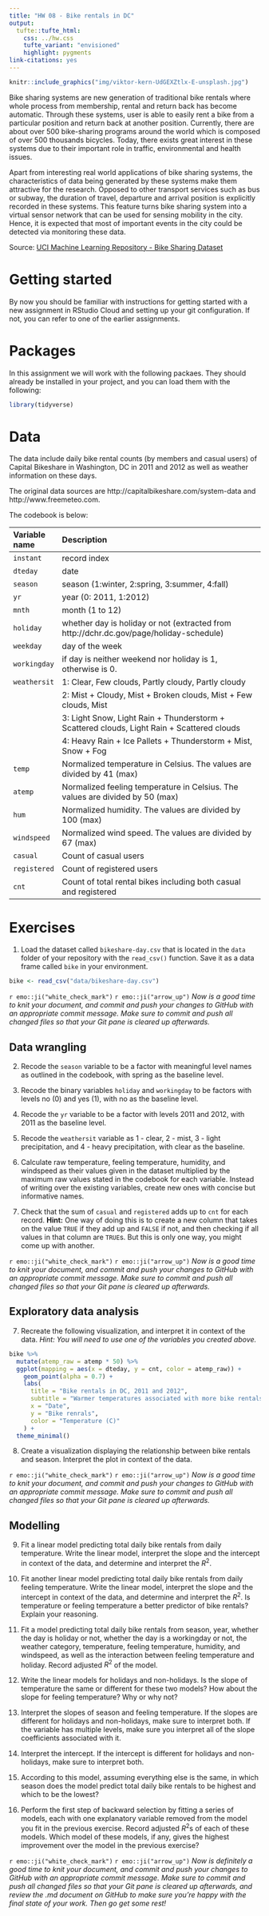```yaml
---
title: "HW 08 - Bike rentals in DC"
output: 
  tufte::tufte_html:
    css: ../hw.css
    tufte_variant: "envisioned"
    highlight: pygments
link-citations: yes
---
```


```r
knitr::include_graphics("img/viktor-kern-UdGEXZtlx-E-unsplash.jpg")
```

Bike sharing systems are new generation of traditional bike rentals where whole process from membership, rental and return back has become automatic. Through these systems, user is able to easily rent a bike from a particular position and return back at another position. Currently, there are about over 500 bike-sharing programs around the world which is composed of over 500 thousands bicycles. Today, there exists great interest in these systems due to their important role in traffic, environmental and health issues. 

Apart from interesting real world applications of bike sharing systems, the characteristics of data being generated by these systems make them attractive for the research. Opposed to other transport services such as bus or subway, the duration of travel, departure and arrival position is explicitly recorded in these systems. This feature turns bike sharing system into a virtual sensor network that can be used for sensing mobility in the city. Hence, it is expected that most of important events in the city could be detected via monitoring these data.

Source: [UCI Machine Learning Repository - Bike Sharing Dataset](http://archive.ics.uci.edu/ml/datasets/Bike+Sharing+Dataset)

# Getting started

By now you should be familiar with instructions for getting started with a 
new assignment in RStudio Cloud and setting up your git configuration. If not, 
you can refer to one of the earlier assignments.

# Packages

In this assignment we will work with the following packaes. They should already 
be installed in your project, and you can load them with the following:

```r
library(tidyverse)
```

# Data

The data include daily bike rental counts (by members and casual users) of Capital Bikeshare in Washington, DC in 2011 and 2012 as well as weather information on these days.

The original data sources are http://capitalbikeshare.com/system-data and http://www.freemeteo.com.

The codebook is below:

| Variable name    | Description 
|:--------|:-------------------------------------------------------------
| `instant`		| record index
| `dteday` 		| date
| `season` 		| season (1:winter, 2:spring, 3:summer, 4:fall)
| `yr` 		    | year (0: 2011, 1:2012)
| `mnth` 		  | month (1 to 12)
| `holiday` 	| whether day is holiday or not (extracted from http://dchr.dc.gov/page/holiday-schedule)
| `weekday` 	| day of the week
| `workingday`| if day is neither weekend nor holiday is 1, otherwise is 0.
| `weathersit`| 1: Clear, Few clouds, Partly cloudy, Partly cloudy
|             | 2: Mist + Cloudy, Mist + Broken clouds, Mist + Few clouds, Mist
|             | 3: Light Snow, Light Rain + Thunderstorm + Scattered clouds, Light Rain + Scattered clouds
|             | 4: Heavy Rain + Ice Pallets + Thunderstorm + Mist, Snow + Fog
| `temp` 			| Normalized temperature in Celsius. The values are divided by 41 (max)
| `atemp`			| Normalized feeling temperature in Celsius. The values are divided by 50 (max)
| `hum` 			| Normalized humidity. The values are divided by 100 (max)
| `windspeed`	| Normalized wind speed. The values are divided by 67 (max)
| `casual`		| Count of casual users
| `registered`| Count of registered users
| `cnt` 		  | Count of total rental bikes including both casual and registered

# Exercises

1. Load the dataset called `bikeshare-day.csv` that is located in the `data` folder
of your repository with the `read_csv()` function. Save it as a data frame called 
`bike` in your environment.

```r
bike <- read_csv("data/bikeshare-day.csv")
```

`r emo::ji("white_check_mark")` `r emo::ji("arrow_up")` *Now is a good time to knit your document, and commit and push your changes to GitHub with an appropriate commit message. Make sure to commit and push all changed files so that your Git pane is cleared up afterwards.*

## Data wrangling

2. Recode the `season` variable to be a factor with meaningful level names as 
outlined in the codebook, with spring as the baseline level.

3. Recode the binary variables `holiday` and `workingday` to be factors with 
levels no (0) and yes (1), with no as the baseline level.

4. Recode the `yr` variable to be a factor with levels 2011 and 2012, with 2011 
as the baseline level.

5. Recode the `weathersit` variable as 1 - clear, 2 - mist, 3 - light precipitation, 
and 4 - heavy precipitation, with clear as the baseline.

6. Calculate raw temperature, feeling temperature, humidity, and windspeed as 
their values given in the dataset multiplied by the maximum raw values stated 
in the codebook for each variable. Instead of writing over the existing variables, 
create new ones with concise but informative names.

7. Check that the sum of `casual` and `registered` adds up to `cnt` for each record.
**Hint:** One way of doing this is to create a new column that takes on the value 
`TRUE` if they add up and `FALSE` if not, and then checking if all values in 
that column are `TRUE`s. But this is only one way, you might come up with another.

`r emo::ji("white_check_mark")` `r emo::ji("arrow_up")` *Now is a good time to knit your document, and commit and push your changes to GitHub with an appropriate commit message. Make sure to commit and push all changed files so that your Git pane is cleared up afterwards.*

## Exploratory data analysis

7. Recreate the following visualization, and interpret it in context of the data. 
*Hint: You will need to use one of the variables you created above.*

```r
bike %>%
  mutate(atemp_raw = atemp * 50) %>%
  ggplot(mapping = aes(x = dteday, y = cnt, color = atemp_raw)) +
    geom_point(alpha = 0.7) +
    labs(
      title = "Bike rentals in DC, 2011 and 2012",
      subtitle = "Warmer temperatures associated with more bike rentals",
      x = "Date",
      y = "Bike renrals",
      color = "Temperature (C)"
    ) +
  theme_minimal()
```

8. Create a visualization displaying the relationship between bike rentals and 
season. Interpret the plot in context of the data.

`r emo::ji("white_check_mark")` `r emo::ji("arrow_up")` *Now is a good time to knit your document, and commit and push your changes to GitHub with an appropriate commit message. Make sure to commit and push all changed files so that your Git pane is cleared up afterwards.*

## Modelling

9. Fit a linear model predicting total daily bike rentals from daily temperature. 
Write the linear model, interpret the slope and the intercept in context of the 
data, and determine and interpret the $R^2$.

10. Fit another linear model predicting total daily bike rentals from daily 
feeling temperature. Write the linear model, interpret the slope and the intercept 
in context of the data, and determine and interpret the $R^2$. Is temperature or 
feeling temperature a better predictor of bike rentals? Explain your reasoning.

11. Fit a model predicting total daily bike rentals from season, year, whether 
the day is holiday or not, whether the day is a workingday or not, the weather 
category, temperature, feeling temperature, humidity, and windspeed, as well as 
the interaction between feeling temperature and holiday. Record adjusted $R^2$ 
of the model.

12. Write the linear models for holidays and non-holidays. Is the slope of 
temperature the same or different for these two models? How about the slope 
for feeling temperature? Why or why not?

13. Interpret the slopes of season and feeling temperature. If the slopes are 
different for holidays and non-holidays, make sure to interpret both. If the 
variable has multiple levels, make sure you interpret all of the slope coefficients 
associated with it.

14. Interpret the intercept. If the intercept is different for holidays and 
non-holidays, make sure to interpret both.

15. According to this model, assuming everything else is the same, in which 
season does the model predict total daily bike rentals to be highest and 
which to be the lowest?

16. Perform the first step of backward selection by fitting a series of models, 
each with one explanatory variable removed from the model you fit in the previous 
exercise. Record adjusted $R^2$s of each of these models. Which model of these 
models, if any, gives the highest improvement over the model in the previous 
exercise?

`r emo::ji("white_check_mark")` `r emo::ji("arrow_up")` *Now is definitely a good time to knit your document, and commit and push your changes to GitHub with an appropriate commit message. Make sure to commit and push all changed files so that your Git pane is cleared up afterwards, and review the .md document on GitHub to make sure you're happy with the final state of your work. Then go get some rest!*
